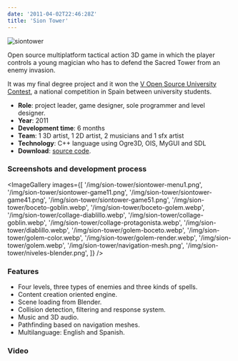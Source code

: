 ```yaml
---
date: '2011-04-02T22:46:28Z'
title: 'Sion Tower'
---
```


![siontower](/img/sion-tower/siontower.webp)

Open source multiplatform tactical action 3D game in which the player controls a
young magician who has to defend the Sacred Tower from an enemy invasion.

It was my final degree project and it won the [V Open Source University Contest](https://www.concursosoftwarelibre.org),
a national competition in Spain between university students.

- **Role**: project leader, game designer, sole programmer and level designer.
- **Year**: 2011
- **Development time**: 6 months
- **Team**: 1 3D artist, 1 2D artist, 2 musicians and 1 sfx artist
- **Technology**: C++ language using Ogre3D, OIS, MyGUI and SDL
- **Download**: [source code](https://github.com/dsaltares/sion-tower).

### Screenshots and development process

<ImageGallery
  images={[
    '/img/sion-tower/siontower-menu1.png',
    '/img/sion-tower/siontower-game11.png',
    '/img/sion-tower/siontower-game41.png',
    '/img/sion-tower/siontower-game51.png',
    '/img/sion-tower/boceto-goblin.webp',
    '/img/sion-tower/boceto-golem.webp',
    '/img/sion-tower/collage-diablillo.webp',
    '/img/sion-tower/collage-goblin.webp',
    '/img/sion-tower/collage-protagonista.webp',
    '/img/sion-tower/diablillo.webp',
    '/img/sion-tower/golem-boceto.webp',
    '/img/sion-tower/golem-color.webp',
    '/img/sion-tower/golem-render.webp',
    '/img/sion-tower/golem.webp',
    '/img/sion-tower/navigation-mesh.png',
    '/img/sion-tower/niveles-blender.png',
  ]}
/>

### Features

- Four levels, three types of enemies and three kinds of spells.
- Content creation oriented engine.
- Scene loading from Blender.
- Collision detection, filtering and response system.
- Music and 3D audio.
- Pathfinding based on navigation meshes.
- Multilanguage: English and Spanish.

### Video

<YouTube videoId="5bg0iYy6Zi8" />
